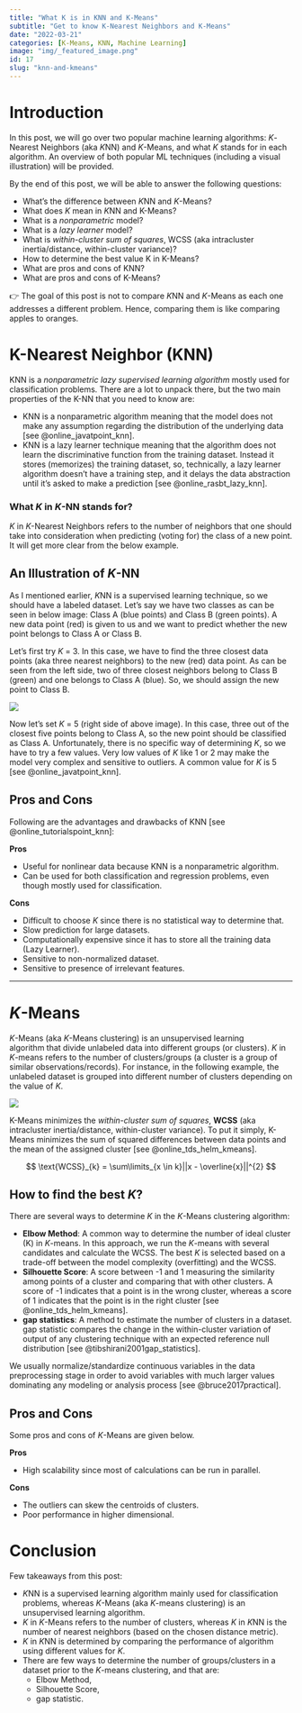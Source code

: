 ```yaml
---
title: "What K is in KNN and K-Means"
subtitle: "Get to know K-Nearest Neighbors and K-Means"
date: "2022-03-21"
categories: [K-Means, KNN, Machine Learning]
image: "img/_featured_image.png"
id: 17
slug: "knn-and-kmeans"
---
```


# Introduction

In this post, we will go over two popular machine learning algorithms: *K*-Nearest Neighbors (aka *K*NN) and *K*-Means, and what *K* stands for in each algorithm.
An overview of both popular ML techniques (including a visual illustration) will be provided.

By the end of this post, we will be able to answer the following questions:

- What's the difference between *K*NN and *K*-Means?
- What does *K* mean in *K*NN and K-Means?
- What is a *nonparametric* model?
- What is a *lazy learner* model?
- What is *within-cluster sum of squares*, WCSS (aka intracluster inertia/distance, within-cluster variance)?
- How to determine the best value K in K-Means?
- What are pros and cons of KNN?
- What are pros and cons of K-Means?

:::{.callout-note}
👉 The goal of this post is not to compare *K*NN and *K*-Means as each one addresses a different problem. Hence, comparing them is like comparing apples to oranges.
:::

# K-Nearest Neighbor (KNN)

KNN is a *nonparametric lazy supervised learning algorithm* mostly used for classification problems. There are a lot to unpack there, but the two main properties of the K-NN that you need to know are:

- KNN is a nonparametric algorithm meaning that the model does not make any assumption regarding the distribution of the underlying data [see @online_javatpoint_knn].
- KNN is a lazy learner technique meaning that the algorithm does not learn the discriminative function from the training dataset. Instead it stores (memorizes) the training dataset, so, technically, a lazy learner algorithm doesn’t have a training step, and it delays the data abstraction until it’s asked to make a prediction [see @online_rasbt_lazy_knn].

### What *K* in *K*-NN stands for?

*K* in *K*-Nearest Neighbors refers to the number of neighbors that one should take into consideration when predicting (voting for) the class of a new point. 
It will get more clear from the below example.

## An Illustration of *K*-NN

As I mentioned earlier, *K*NN is a supervised learning technique, so we should have a labeled dataset. Let's say we have two classes as can be seen in below image: Class A (blue points) and Class B (green points). 
A new data point (red) is given to us and we want to predict whether the new point belongs to Class A or Class B.

Let's first try *K* = 3. 
In this case, we have to find the three closest data points (aka three nearest neighbors) to the new (red) data point. 
As can be seen from the left side, two of three closest neighbors belong to Class B (green) and one belongs to Class A (blue). 
So, we should assign the new point to Class B.

![](img/202203082151_KNN.png)

Now let's set *K* = 5 (right side of above image). 
In this case, three out of the closest five points belong to Class A, so the new point should be classified as Class A.
Unfortunately, there is no specific way of determining *K*, so we have to try a few values. 
Very low values of *K* like 1 or 2 may make the model very complex and sensitive to outliers. 
A common value for *K* is 5 [see @online_javatpoint_knn]. 

## Pros and Cons

Following are the advantages and drawbacks of KNN [see @online_tutorialspoint_knn]:

**Pros**

- Useful for nonlinear data because KNN is a nonparametric algorithm.
- Can be used for both classification and regression problems, even though mostly used for classification.

**Cons**

- Difficult to choose *K* since there is no statistical way to determine that.
- Slow prediction for large datasets.
- Computationally expensive since it has to store all the training data (Lazy Learner).
- Sensitive to non-normalized dataset.
- Sensitive to presence of irrelevant features.

---

# *K*-Means

*K*-Means (aka *K*-Means clustering) is an unsupervised learning algorithm that divide unlabeled data into different groups (or clusters). 
*K* in *K*-means refers to the number of clusters/groups (a cluster is a group of similar observations/records). For instance, in the following example, the unlabeled dataset is grouped into different number of clusters depending on the value of *K*.

![](img/202203092227_K-Means.png)

K-Means minimizes the *within-cluster* *sum of squares*, **WCSS** (aka intracluster inertia/distance, within-cluster variance). 
To put it simply, K-Means minimizes the sum of squared differences between data points and the mean of the assigned cluster [see @online_tds_helm_kmeans].

$$
\text{WCSS}_{k} = \sum\limits_{x \in k}||x - \overline{x}||^{2}
$$

## How to find the best ***K***?

There are several ways to determine *K* in the *K*-Means clustering algorithm:

- **Elbow Method**: A common way to determine the number of ideal cluster (K) in *K*-means. In this approach, we run the *K*-means with several candidates and calculate the WCSS. The best *K* is selected based on a trade-off between the model complexity (overfitting) and the WCSS.
- **Silhouette Score**: A score between -1 and 1 measuring the similarity among points of a cluster and comparing that with other clusters. A score of -1 indicates that a point is in the wrong cluster, whereas a score of 1 indicates that the point is in the right cluster [see @online_tds_helm_kmeans].
- **gap statistics**: A method to estimate the number of clusters in a dataset. gap statistic compares the change in the within-cluster variation of output of any clustering technique with an expected reference null distribution [see @tibshirani2001gap_statistics].

We usually normalize/standardize continuous variables in the data preprocessing stage in order to avoid variables with much larger values dominating any modeling or analysis process [see @bruce2017practical].

## Pros and Cons

Some pros and cons of *K*-Means are given below.

**Pros**

- High scalability since most of calculations can be run in parallel.

**Cons**

- The outliers can skew the centroids of clusters.
- Poor performance in higher dimensional.

# Conclusion

Few takeaways from this post:

- *K*NN is a supervised learning algorithm mainly used for classification problems, whereas *K*-Means (aka *K*-means clustering) is an unsupervised learning algorithm.
- *K* in *K*-Means refers to the number of clusters, whereas *K* in *K*NN is the number of nearest neighbors (based on the chosen distance metric).
- *K* in *K*NN is determined by comparing the performance of algorithm using different values for *K*.
- There are few ways to determine the number of groups/clusters in a dataset prior to the *K*-means clustering, and that are:
    - Elbow Method,
    - Silhouette Score,
    - gap statistic.

